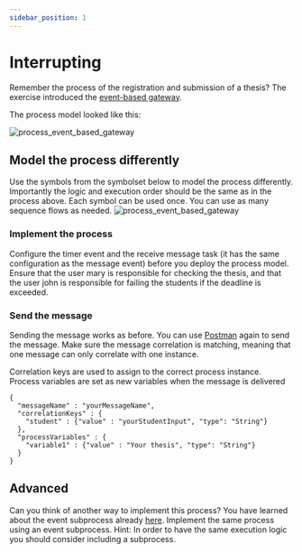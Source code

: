```yaml
---
sidebar_position: 1
---
```


# Interrupting
Remember the process of the registration and submission of a thesis? The exercise introduced the <a target="_blank" href="/camunda-7/events/event-based-gateway">event-based gateway</a>.

The process model looked like this:

![process_event_based_gateway](/assets/docs/attached-boundary-events/interrupting/event-based-gateway-process.png)

## Model the process differently
Use the symbols from the symbolset below to model the process differently. Importantly the logic and execution order should be the same as in the process above.
Each symbol can be used once. You can use as many sequence flows as needed.
![process_event_based_gateway](/assets/docs/attached-boundary-events/interrupting/symbolset.png)


### Implement the process

Configure the timer event and the receive message task (it has the same configuration as the message event) before you deploy the process model. Ensure that the user mary is responsible for checking the thesis, and that the user john is responsible for failing the students if the deadline is exceeded.

### Send the message

Sending the message works as before. You can use [Postman](https://www.postman.com/downloads/) again to send the message. Make sure the message correlation is matching, meaning that one message can only correlate with one instance.

Correlation keys are used to assign to the correct process instance.
Process variables are set as new variables when the message is delivered

```
{
  "messageName" : "yourMessageName",
  "correlationKeys" : {
    "student" : {"value" : "yourStudentInput", "type": "String"}
  },
  "processVariables" : {
    "variable1" : {"value" : "Your thesis", "type": "String"}
  }
}
```

## Advanced
Can you think of another way to implement this process? You have learned about the event subprocess already <a target="_blank" href="/camunda-7/events/message-event#add-a-interrupting-message-event-in-a-event-subprocess">here</a>.
Implement the same process using an event subprocess.
Hint: In order to have the same execution logic you should consider including a subprocess.




